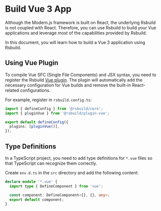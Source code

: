 # Build Vue 3 App

Although the Modern.js framework is built on React, the underlying Rsbuild is not coupled with React. Therefore, you can use Rsbuild to build your Vue applications and leverage most of the capabilities provided by Rsbuild.

In this document, you will learn how to build a Vue 3 application using Rsbuild.


<Vue3Project />


<CliToolVue />

## Using Vue Plugin

To compile Vue SFC (Single File Components) and JSX syntax, you need to register the Rsbuild [Vue plugin](/plugins/list/plugin-vue). The plugin will automatically add the necessary configuration for Vue builds and remove the built-in React-related configurations.

For example, register in `rsbuild.config.ts`:

```ts title="rsbuild.config.ts"
import { defineConfig } from '@rsbuild/core';
import { pluginVue } from '@rsbuild/plugin-vue';

export default defineConfig({
  plugins: [pluginVue()],
});
```

## Type Definitions

In a TypeScript project, you need to add type definitions for `*.vue` files so that TypeScript can recognize them correctly.

Create `env.d.ts` in the `src` directory and add the following content:

```ts title="src/env.d.ts"
declare module '*.vue' {
  import type { DefineComponent } from 'vue';

  const component: DefineComponent<{}, {}, any>;
  export default component;
}
```


<DeployApp />
